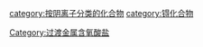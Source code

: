 {{noteTA
|1=zh-hans:锝;zh-hk:鎝;zh-tw:鎝;
}}
[[category:按阴离子分类的化合物|category:按阴离子分类的化合物]]
[[category:锝化合物|category:锝化合物]]
[[Category:过渡金属含氧酸盐|Category:过渡金属含氧酸盐]]